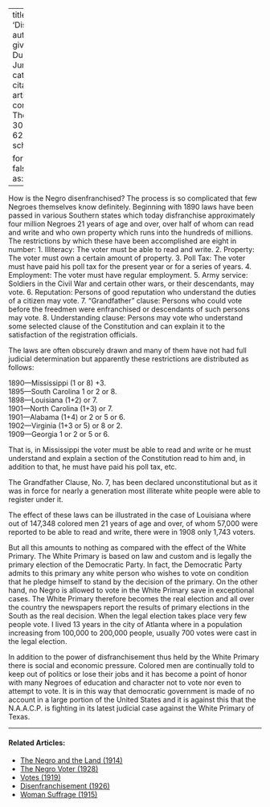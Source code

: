 
---
title: 'Disenfranchisement'
author:
  - name:
      given: W.E.B.
      family: Du Bois
date: Jun. 1925
categories: 
  - ""
citation: 
  type: article-journal
  container-title: The Crisis
  volume: 30
  issue: 2
  page: 62-63
google-scholar: true

format:
  html:
    toc: false
    appendix-cite-as: display
---


How is the Negro disenfranchised? The process is so complicated that few Negroes themselves know definitely. Beginning with 1890 laws have been passed in various Southern states which today disfranchise approximately four million Negroes 21 years of age and over, over half of whom can read and write and who own property which runs into the hundreds of millions. The restrictions by which these have been accomplished are eight in number:
1. Illiteracy: The voter must be able to read and write.
2. Property: The voter must own a certain amount of property.
3. Poll Tax: The voter must have paid his poll tax for the present year or for a series of years.
4. Employment: The voter must have regular employment.
5. Army service: Soldiers in the Civil War and certain other wars, or their descendants, may vote.
6. Reputation: Persons of good reputation who understand the duties of a citizen may vote.
7. "Grandfather" clause: Persons who could vote before the freedmen were enfranchised or descendants of such persons may vote.
8. Understanding clause: Persons may vote who understand some selected clause of the Constitution and can explain it to the satisfaction of the registration officials.

The laws are often obscurely drawn and many of them have not had full judicial determination but apparently these restrictions are distributed as follows:

1890---Mississippi (1 or 8) +3.    
1895---South Carolina 1 or 2 or 8.    
1898---Louisiana (1+2) or 7.    
1901---North Carolina (1+3) or 7.    
1901---Alabama (1+4) or 2 or 5 or 6.    
1902---Virginia (1+3 or 5) or 8 or 2.    
1909---Georgia 1 or 2 or 5 or 6.    

That is, in Mississippi the voter must be able to read and write or he must understand and explain a section of the Constitution read to him and, in addition to that, he must have paid his poll tax, etc.

The Grandfather Clause, No. 7, has been declared unconstitutional but as it was in force for nearly a generation most illiterate white people were able to register under it.

The effect of these laws can be illustrated in the case of Louisiana where out of 147,348 colored men 21 years of age and over, of whom 57,000 were reported to be able to read and write, there were in 1908 only 1,743 voters.

But all this amounts to nothing as compared with the effect of the White Primary. The White Primary is based on law and custom and is legally the primary election of the Democratic Party. In fact, the Democratic Party admits to this primary any white person who wishes to vote on condition that he pledge himself to stand by the decision of the primary. On the other hand, no Negro is allowed to vote in the White Primary save in exceptional cases. The White Primary therefore becomes the real election and all over the country the newspapers report the results of primary elections in the South as the real decision. When the legal election takes place very few people vote. I lived 13 years in the city of Atlanta where in a population increasing from 100,000 to 200,000 people, usually 700 votes were cast in the legal election.

In addition to the power of disfranchisement thus held by the White Primary there is social and economic pressure. Colored men are continually told to keep out of politics or lose their jobs and it has become a point of honor with many Negroes of education and character not to vote nor even to attempt to vote. It is in this way that democratic government is made of no account in a large portion of the United States and it is against this that the N.A.A.C.P. is fighting in its latest judicial case against the White Primary of Texas.

<!-- Similar articles start here -->

<hr>
#### Related Articles:

* [The Negro and the Land (1914)](/Volumes/07/04/negro_land.html)
* [The Negro Voter (1928)](/Volumes/35/08/negro_voter.html)
* [Votes (1919)](/Volumes/19/02/votes.html)
* [Disenfranchisement (1926)](/Volumes/32/01/disenfranchisement.html)
* [Woman Suffrage (1915)](/Volumes/09/06/womansuffrage.html)

<!-- Similar articles end here -->